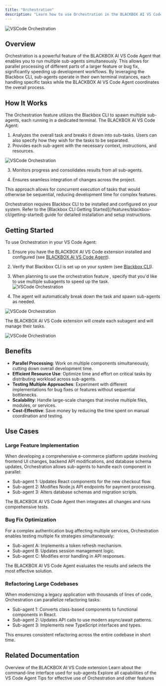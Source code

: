 ```yaml
---
title: "Orchestration"
description: "Learn how to use Orchestration in the BLACKBOX AI VS Code Agent to run multiple sub-agents in parallel for efficient development of large features."
---
```


![VSCode Orchestration](/images/vscode-agent/vscode_agent_orch_agent_create.png)

## Overview

Orchestration is a powerful feature of the BLACKBOX AI VS Code Agent that enables you to run multiple sub-agents simultaneously. This allows for parallel processing of different parts of a larger feature or bug fix, significantly speeding up development workflows. By leveraging the Blackbox CLI, sub-agents operate in their own terminal instances, each handling specific tasks while the BLACKBOX AI VS Code Agent coordinates the overall process.

## How It Works

The Orchestration feature utilizes the Blackbox CLI to spawn multiple sub-agents, each running in a dedicated terminal. The BLACKBOX AI VS Code Agent:

1. Analyzes the overall task and breaks it down into sub-tasks. Users can also specify how they wish for the tasks to be separated.
2. Provides each sub-agent with the necessary context, instructions, and resources.

![VSCode Orchestration](/images/vscode-agent/vscode_agent_orch_task_assign.png)

3. Monitors progress and consolidates results from all sub-agents.

4. Ensures seamless integration of changes across the project.

This approach allows for concurrent execution of tasks that would otherwise be sequential, reducing development time for complex features.

<Note>
  Orchestration requires Blackbox CLI to be installed and configured on your system. Refer to the [Blackbox CLI Getting Started](/features/blackbox-cli/getting-started) guide for detailed installation and setup instructions.
</Note>

## Getting Started

To use Orchestration in your VS Code Agent:

1. Ensure you have the BLACKBOX AI VS Code extension installed and configured (see [BLACKBOX AI VS Code Agent](/features/vscode-agent/getting-started)).
2. Verify that Blackbox CLI is set up on your system (see [Blackbox CLI](/features/blackbox-cli/getting-started)).
3. When planning to use the orchestration feature , specify that you'd like to use multiple subagents to speed up the task.
![VSCode Orchestration](/images/vscode-agent/vscode_agent_orch_planning.png)

4. The agent will automatically break down the task and spawn sub-agents as needed.

![VSCode Orchestration](/images/vscode-agent/vscode_agent_orch_agent_create.png)

The BLACKBOX AI VS Code extension will create each subagent and will manage their tasks.

![VSCode Orchestration](/images/vscode-agent/vscode_agent_orch_terminals.png)


## Benefits

- **Parallel Processing**: Work on multiple components simultaneously, cutting down overall development time.
- **Efficient Resource Use**: Optimize time and effort on critical tasks by distributing workload across sub-agents.
- **Testing Multiple Approaches**: Experiment with different implementations for bug fixes or features without sequential bottlenecks.
- **Scalability**: Handle large-scale changes that involve multiple files, modules, or services.
- **Cost-Effective**: Save money by reducing the time spent on manual coordination and testing.

## Use Cases

### Large Feature Implementation

When developing a comprehensive e-commerce platform update involving frontend UI changes, backend API modifications, and database schema updates, Orchestration allows sub-agents to handle each component in parallel:

- Sub-agent 1: Updates React components for the new checkout flow.
- Sub-agent 2: Modifies Node.js API endpoints for payment processing.
- Sub-agent 3: Alters database schemas and migration scripts.

The BLACKBOX AI VS Code Agent then integrates all changes and runs comprehensive tests.

### Bug Fix Optimization

For a complex authentication bug affecting multiple services, Orchestration enables testing multiple fix strategies simultaneously:

- Sub-agent A: Implements a token refresh mechanism.
- Sub-agent B: Updates session management logic.
- Sub-agent C: Modifies error handling in API responses.

The BLACKBOX AI VS Code Agent evaluates the results and selects the most effective solution.

### Refactoring Large Codebases

When modernizing a legacy application with thousands of lines of code, Orchestration can parallelize refactoring tasks:

- Sub-agent 1: Converts class-based components to functional components in React.
- Sub-agent 2: Updates API calls to use modern async/await patterns.
- Sub-agent 3: Implements new TypeScript interfaces and types.

This ensures consistent refactoring across the entire codebase in short time.


## Related Documentation

<CardGroup>
  <Card title="VS Code Agent Introduction" icon="code" href="/features/vscode-agent/introduction">
    Overview of the BLACKBOX AI VS Code extension
  </Card>
  <Card title="Blackbox CLI Introduction" icon="terminal" href="/features/blackbox-cli/introduction">
    Learn about the command-line interface used for sub-agents
  </Card>
  <Card title="VS Code Agent Key Features" icon="star" href="/features/vscode-agent/key-features">
    Explore all capabilities of the VS Code Agent
  </Card>
  <Card title="Best Practices" icon="lightbulb" href="/features/vscode-agent/best-practices">
    Tips for effective use of Orchestration and other features
  </Card>
</CardGroup>
